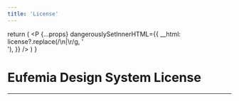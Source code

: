```yaml
---
title: 'License'
---
```



  return (
    <P
      {...props}
      dangerouslySetInnerHTML={{
        __html: license?.replace(/\n|\r/g, '<br />'),
      }}
    />
  )
}

<Logo top="x-large" size="100" />

# Eufemia Design System License

---

<License top="large" bottom="xx-large" />

